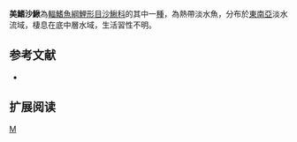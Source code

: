 {{Speciesbox 
| genus = Botia
| species = pulchripinnis
| status = NE
| status_system = IUCN3.1
| authority = [[Paysan|Paysan]], 1970
| synonyms = 
}}
'''美鰭沙鰍'''為[[輻鰭魚綱|輻鰭魚綱]][[鯉形目|鯉形目]][[沙鰍科|沙鰍科]]的其中一[[種|種]]，為熱帶淡水魚，分布於[[東南亞|東南亞]]淡水流域，棲息在底中層水域，生活習性不明。

==参考文献==
{{refbegin}}
*{{FishBase_species|genus=Botia|species=pulchripinnis|year=2014|month=2}}
{{refend}}

== 扩展阅读 ==
{{refbegin}}
{{wikispecies-inline|Botia pulchripinnis|美鰭沙鰍}}
{{refend}}
{{Taxonbar|from=Q5515662}}

[[Category:沙鰍屬|M]]